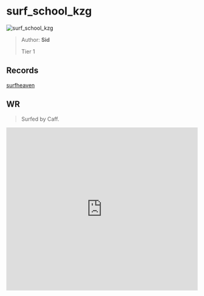 
# surf_school_kzg

![surf_school_kzg](https://raw.githubusercontent.com/Sayt123/SurfMapPics/Maps-and-bonuses/csgo/surf_school_kzg.jpg)

> Author: **Sid**
>
> Tier 1

## Records

[surfheaven](https://surfheaven.eu/map/surf_school_kzg)

## WR

> Surfed by Caff.

<iframe
width="100%"
height="430"
src="https://www.youtube.com/embed/C9o_Dy7CEhc"
frameborder="0"
allow="accelerometer; autoplay; clipboard-write; encrypted-media; gyroscope; picture-in-picture"
allowFullScreen
/>

```md

[Surf Timer] - Caff finished in 00:47:72 (WR -00:00:44). Improving by 00:00:57
[Surf Timer] - Caff beat the map record! Rank: 1/1336

Previous WR holder: Synokz


```
                